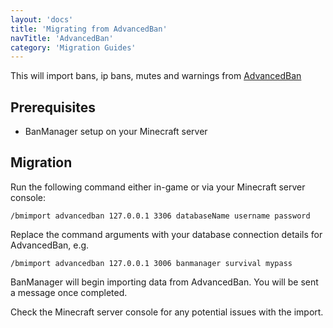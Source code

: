 ```yaml
---
layout: 'docs'
title: 'Migrating from AdvancedBan'
navTitle: 'AdvancedBan'
category: 'Migration Guides'
---
```

This will import bans, ip bans, mutes and warnings from [AdvancedBan](https://www.spigotmc.org/resources/advancedban.8695/)

## Prerequisites
- BanManager setup on your Minecraft server

## Migration
Run the following command either in-game or via your Minecraft server console:

`/bmimport advancedban 127.0.0.1 3306 databaseName username password`

Replace the command arguments with your database connection details for AdvancedBan, e.g.

`/bmimport advancedban 127.0.0.1 3006 banmanager survival mypass`

BanManager will begin importing data from AdvancedBan. You will be sent a message once completed.

Check the Minecraft server console for any potential issues with the import.
